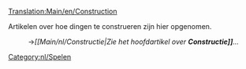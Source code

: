 [[Translation:Main/en/Construction]]

Artikelen over hoe dingen te construeren zijn hier opgenomen.
:→''[[Main/nl/Constructie|Zie het hoofdartikel over '''Constructie]]'''...''

[[Category:nl/Spelen]]